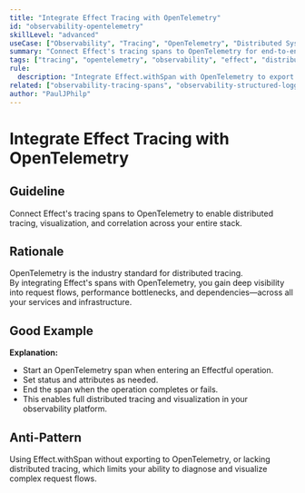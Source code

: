 ```yaml
---
title: "Integrate Effect Tracing with OpenTelemetry"
id: "observability-opentelemetry"
skillLevel: "advanced"
useCase: ["Observability", "Tracing", "OpenTelemetry", "Distributed Systems"]
summary: "Connect Effect's tracing spans to OpenTelemetry for end-to-end distributed tracing and visualization."
tags: ["tracing", "opentelemetry", "observability", "effect", "distributed-tracing"]
rule:
  description: "Integrate Effect.withSpan with OpenTelemetry to export traces and visualize request flows across services."
related: ["observability-tracing-spans", "observability-structured-logging"]
author: "PaulJPhilp"
---
```


# Integrate Effect Tracing with OpenTelemetry

## Guideline

Connect Effect's tracing spans to OpenTelemetry to enable distributed tracing, visualization, and correlation across your entire stack.

## Rationale

OpenTelemetry is the industry standard for distributed tracing.  
By integrating Effect's spans with OpenTelemetry, you gain deep visibility into request flows, performance bottlenecks, and dependencies—across all your services and infrastructure.

## Good Example

<Example path="./src/observability-opentelemetry.ts" />

**Explanation:**  
- Start an OpenTelemetry span when entering an Effectful operation.
- Set status and attributes as needed.
- End the span when the operation completes or fails.
- This enables full distributed tracing and visualization in your observability platform.

## Anti-Pattern

Using Effect.withSpan without exporting to OpenTelemetry, or lacking distributed tracing, which limits your ability to diagnose and visualize complex request flows.